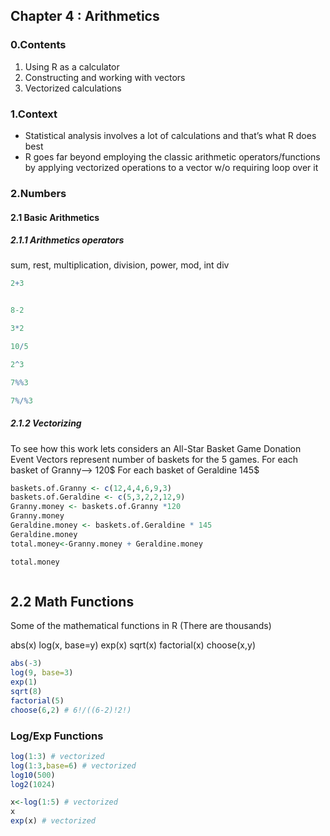 
## Chapter 4 : Arithmetics

### 0.Contents

1. Using R as a calculator
2. Constructing and working with vectors
3. Vectorized calculations

### 1.Context

 - Statistical analysis involves a lot of calculations and that's what R does best
 - R goes far beyond employing the classic arithmetic operators/functions by applying vectorized operations to a vector w/o requiring loop over it



### 2.Numbers

#### 2.1 Basic Arithmetics



##### 2.1.1 Arithmetics operators

sum, rest, multiplication, division, power, mod, int div 


```r



2+3 


8-2

3*2

10/5

2^3

7%%3

7%/%3


```


##### 2.1.2 Vectorizing

To see how this work lets considers an All-Star Basket Game Donation Event
Vectors represent number of baskets for the 5 games.
For each basket of Granny---> 120$
For each basket of Geraldine 145$

 
```r
baskets.of.Granny <- c(12,4,4,6,9,3)
baskets.of.Geraldine <- c(5,3,2,2,12,9)
Granny.money <- baskets.of.Granny *120
Granny.money
Geraldine.money <- baskets.of.Geraldine * 145
Geraldine.money
total.money<-Granny.money + Geraldine.money

total.money



```



## 2.2 Math Functions



Some of the mathematical functions in R (There are thousands)

abs(x)
log(x, base=y)
exp(x)
sqrt(x)
factorial(x)
choose(x,y)

```r
abs(-3)
log(9, base=3)
exp(1)
sqrt(8)
factorial(5)
choose(6,2) # 6!/((6-2)!2!)
```


### Log/Exp Functions

```r


log(1:3) # vectorized
log(1:3,base=6) # vectorized
log10(500)
log2(1024)

x<-log(1:5) # vectorized
x
exp(x) # vectorized
```



